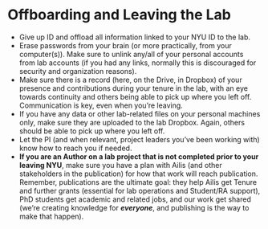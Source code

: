 # Offboarding and Leaving the Lab

- Give up ID and offload all information linked to your NYU ID to the lab. 
- Erase passwords from your brain (or more practically, from your computer(s)). Make sure to unlink any/all of your personal accounts from lab accounts (if you had any links, normally this is discouraged for security and organization reasons). 
- Make sure there is a record (here, on the Drive, in Dropbox) of your presence and contributions during your tenure in the lab, with an eye towards continuity and others being able to pick up where you left off. Communication is key, even when you’re leaving. 
- If you have any data or other lab-related files on your personal machines only, make sure they are uploaded to the lab Dropbox. Again, others should be able to pick up where you left off.
- Let the PI (and when relevant, project leaders you’ve been working with) know how to reach you if needed. 
- **If you are an Author on a lab project that is not completed prior to your leaving NYU**, make sure you have a plan with Ailis (and other stakeholders in the publication) for how that work will reach publication. Remember, publications are the ultimate goal: they help Ailis get Tenure and further grants (essential for lab operations and Student/RA support), PhD students get academic and related jobs, and our work get shared (we’re creating knowledge for _**everyone**_, and publishing is the way to make that happen).  

